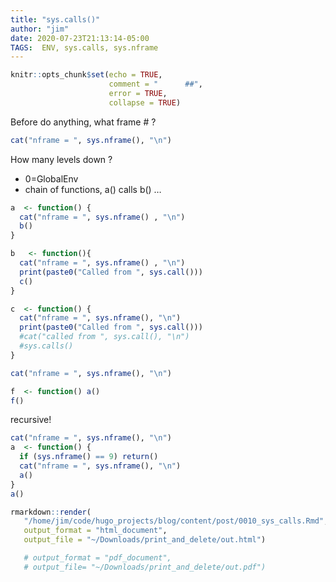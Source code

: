 ```yaml
---
title: "sys.calls()"
author: "jim"
date: 2020-07-23T21:13:14-05:00
TAGS:  ENV, sys.calls, sys.nframe
---
```



```r
knitr::opts_chunk$set(echo = TRUE,
                      comment = "      ##",
                      error = TRUE,
                      collapse = TRUE)
```

Before do anything, what frame # ?
```r
cat("nframe = ", sys.nframe(), "\n")
```

How many levels down ?  

  -  0=GlobalEnv  
  -  chain of functions, a() calls b() ...  
```r

a  <- function() {
  cat("nframe = ", sys.nframe() , "\n")
  b()
}

b   <- function(){ 
  cat("nframe = ", sys.nframe() , "\n")
  print(paste0("Called from ", sys.call()))
  c()
}

c  <- function() {
  cat("nframe = ", sys.nframe(), "\n")
  print(paste0("Called from ", sys.call()))
  #cat("called from ", sys.call(), "\n")
  #sys.calls()
}

cat("nframe = ", sys.nframe(), "\n")

f  <- function() a()
f()
```

recursive!
```r
cat("nframe = ", sys.nframe(), "\n")
a  <- function() {
  if (sys.nframe() == 9) return()
  cat("nframe = ", sys.nframe(), "\n")
  a()
}
a()
```

```r
rmarkdown::render(
   "/home/jim/code/hugo_projects/blog/content/post/0010_sys_calls.Rmd",
   output_format = "html_document",
   output_file = "~/Downloads/print_and_delete/out.html")

   # output_format = "pdf_document",
   # output_file= "~/Downloads/print_and_delete/out.pdf")
```



